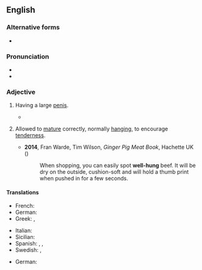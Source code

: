 {{also|well hung}}
==English==

===Alternative forms===
* {{alter|en|well hung}}

===Pronunciation===
* {{audio|en|En-au-well hung.ogg|Audio (AU)}}
* {{rhymes|en|ʌŋ}}

===Adjective===
{{en-adj|head=[[well]][[-]][[hung]]|better-hung|sup=best-hung}}

# {{lb|en|informal|vulgar}} Having a large [[penis]].
#: {{syn|en|horse-hung|hung like a horse|Thesaurus:macrophallic}}
#* {{quote-text
|en
|year=c. 1968
|author=W. H. Auden
|authorlink=W. H. Auden
|title=As the poets have mournfully sung
|passage=As the poets have mournfully sung, / Death takes the innocent young, / The rolling-in-money, / The screamingly-funny, / And those who are very '''well hung'''.}}
# {{lb|en|of meat}} Allowed to [[mature]] correctly,  normally [[hang]]ing, to encourage [[tenderness]].
#* '''2014''', Fran Warde, Tim Wilson, ''Ginger Pig Meat Book'', Hachette UK ({{ISBN|9781845339722}})
#*: When shopping, you can easily spot '''well-hung''' beef. It will be dry on the outside, cushion-soft and will hold a thumb print when pushed in for a few seconds.

====Translations====
{{trans-top|having a large penis}}
* French: {{t+|fr|bien membré}}
* German: {{t|de|gut bestückt|m}}
* Greek: {{t+|el|πουτσαράς|m}}, {{t+|el|ψωλαράς|m}}
{{trans-mid}}
* Italian: {{qualifier|slang}} {{t|it|superdotato|m}}
* Sicilian: {{t|scn|scicchignu|m}}
* Spanish: {{qualifier|slang}} {{t+|es|bien dotado|m}}, {{t|es|bien servido|m}}, {{t|es|vergudo|m}}
* Swedish: {{t+|sv|välhängd}}, {{t+|sv|välutrustad}}
{{trans-bottom}}

{{trans-top|allowed to mature correctly}}
* German: {{t|de|gut abgehangen}}
{{trans-bottom}}